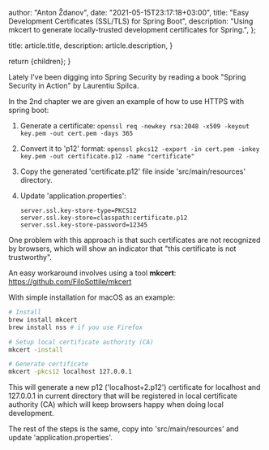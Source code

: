 
  author: "Anton Ždanov",
  date: "2021-05-15T23:17:18+03:00",
  title: "Easy Development Certificates (SSL/TLS) for Spring Boot",
  description:
    "Using mkcert to generate locally-trusted development certificates for Spring.",
};

  title: article.title,
  description: article.description,
}

  return <ArticleLayout article={article}>{children}</ArticleLayout>;
}

Lately I've been digging into Spring Security by reading a book "Spring Security in Action" by Laurentiu Spilca.

In the 2nd chapter we are given an example of how to use HTTPS with spring boot:

1. Generate a certificate: `openssl req -newkey rsa:2048 -x509 -keyout key.pem -out cert.pem -days 365`
2. Convert it to 'p12' format: `openssl pkcs12 -export -in cert.pem -inkey key.pem -out certificate.p12 -name "certificate"`
3. Copy the generated 'certificate.p12' file inside 'src/main/resources' directory.
4. Update 'application.properties':

   ```properties
   server.ssl.key-store-type=PKCS12
   server.ssl.key-store=classpath:certificate.p12
   server.ssl.key-store-password=12345
   ```

One problem with this approach is that such certificates are not recognized by browsers, which will show an indicator that "this certificate is not trustworthy".

An easy workaround involves using a tool **mkcert**: https://github.com/FiloSottile/mkcert

With simple installation for macOS as an example:

```bash
# Install
brew install mkcert
brew install nss # if you use Firefox

# Setup local certificate authority (CA)
mkcert -install

# Generate certificate
mkcert -pkcs12 localhost 127.0.0.1
```

This will generate a new p12 ('localhost+2.p12') certificate for localhost and 127.0.0.1 in current directory that will be registered in local certificate authority (CA) which will keep browsers happy when doing local development.

The rest of the steps is the same, copy into 'src/main/resources' and update 'application.properties'.
